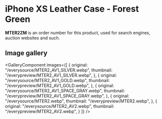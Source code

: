 
# iPhone XS Leather Case - Forest Green

<Callout type='info' emoji='👉🏻'>**MTER2ZM** is an order number for this product, used for search engines, auction websites and such.</Callout>

## Image gallery

<GalleryComponent
    images={[
      {
        original: "/everysource/MTER2_AV1_SILVER.webp",
        thumbnail: "/everypreview/MTER2_AV1_SILVER.webp",
      },
      {
        original: "/everysource/MTER2_AV1_GOLD.webp",
        thumbnail: "/everypreview/MTER2_AV1_GOLD.webp",
      },
      {
        original: "/everysource/MTER2_AV1_SPACE_GRAY.webp",
        thumbnail: "/everypreview/MTER2_AV1_SPACE_GRAY.webp",
      },
      {
        original: "/everysource/MTER2.webp",
        thumbnail: "/everypreview/MTER2.webp",
      },
      {
        original: "/everysource/MTER2_AV2.webp",
        thumbnail: "/everypreview/MTER2_AV2.webp",
      }
    ]}
  />
